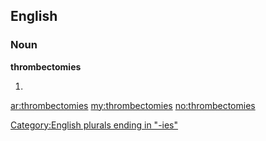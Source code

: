 ==English==

===Noun===
'''thrombectomies'''

# {{plural of|[[thrombectomy]]}}

[[Category:English plurals ending in "-ies"]]

[[ar:thrombectomies]]
[[my:thrombectomies]]
[[no:thrombectomies]]